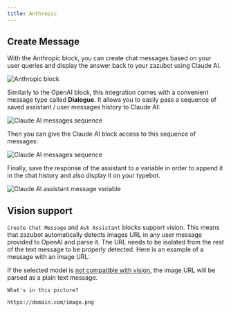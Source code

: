 ```yaml
---
title: Anthropic
---
```


## Create Message

With the Anthropic block, you can create chat messages based on your user queries and display the answer back to your zazubot using Claude AI.

<Frame>
  <img
    src="/images/blocks/integrations/anthropic/overview.png"
    alt="Anthropic block"
  />
</Frame>

Similarly to the OpenAI block, this integration comes with a convenient message type called **Dialogue**. It allows you to easily pass a sequence of saved assistant / user messages history to Claude AI:

<Frame>
  <img
    src="/images/blocks/integrations/anthropic/append-to-history.png"
    alt="Claude AI messages sequence"
  />
</Frame>

Then you can give the Claude AI block access to this sequence of messages:

<Frame>
  <img
    src="/images/blocks/integrations/anthropic/dialogue-usage.png"
    alt="Claude AI messages sequence"
  />
</Frame>

Finally, save the response of the assistant to a variable in order to append it in the chat history and also display it on your typebot.

<Frame>
  <img
    src="/images/blocks/integrations/anthropic/assistant-message.png"
    alt="Claude AI assistant message variable"
  />
</Frame>

## Vision support

`Create Chat Message` and `Ask Assistant` blocks support vision. This means that zazubot automatically detects images URL in any user message provided to OpenAI and parse it. The URL needs to be isolated from the rest of the text message to be properly detected. Here is an example of a message with an image URL:

If the selected model is [not compatible with vision](https://docs.anthropic.com/en/docs/vision), the image URL will be parsed as a plain text message.

```
What's in this picture?

https://domain.com/image.png
```
